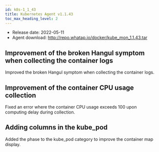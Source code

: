 ```yaml
---
id: k8s-1_1_43
title: Kubernetes Agent v1.1.43
toc_max_heading_level: 2
---
```



-   Release date: 2022-05-11
-   Agent download: http://repo.whatap.io/docker/kube_mon_1.1.43.tar

## Improvement of the broken Hangul symptom when collecting the container logs

Improved the broken Hangul symptom when collecting the container logs. 

## Improvement of the container CPU usage collection

Fixed an error where the container CPU usage exceeds 100 upon computing delay during collection. 

## Adding columns in the kube_pod 

Added the phase to the kube_pod category to improve the container map display.
